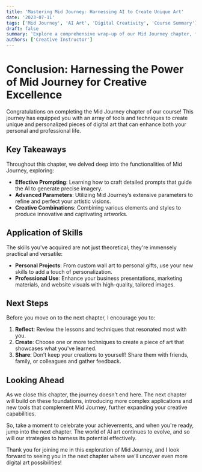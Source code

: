 ```yaml
---
title: 'Mastering Mid Journey: Harnessing AI to Create Unique Art'
date: '2023-07-11'
tags: ['Mid Journey', 'AI Art', 'Digital Creativity', 'Course Summary']
draft: false
summary: 'Explore a comprehensive wrap-up of our Mid Journey chapter, filled with insights on creating personalized digital artwork using advanced AI techniques.'
authors: ['Creative Instructor']
---
```


# Conclusion: Harnessing the Power of Mid Journey for Creative Excellence

Congratulations on completing the Mid Journey chapter of our course! This journey has equipped you with an array of tools and techniques to create unique and personalized pieces of digital art that can enhance both your personal and professional life.

## Key Takeaways

Throughout this chapter, we delved deep into the functionalities of Mid Journey, exploring:

- **Effective Prompting**: Learning how to craft detailed prompts that guide the AI to generate precise imagery.
- **Advanced Parameters**: Utilizing Mid Journey’s extensive parameters to refine and perfect your artistic visions.
- **Creative Combinations**: Combining various elements and styles to produce innovative and captivating artworks.

## Application of Skills

The skills you've acquired are not just theoretical; they're immensely practical and versatile:

- **Personal Projects**: From custom wall art to personal gifts, use your new skills to add a touch of personalization.
- **Professional Use**: Enhance your business presentations, marketing materials, and website visuals with high-quality, tailored images.

## Next Steps

Before you move on to the next chapter, I encourage you to:

1. **Reflect**: Review the lessons and techniques that resonated most with you.
2. **Create**: Choose one or more techniques to create a piece of art that showcases what you've learned.
3. **Share**: Don’t keep your creations to yourself! Share them with friends, family, or colleagues and gather feedback.

## Looking Ahead

As we close this chapter, the journey doesn’t end here. The next chapter will build on these foundations, introducing more complex applications and new tools that complement Mid Journey, further expanding your creative capabilities.

So, take a moment to celebrate your achievements, and when you're ready, jump into the next chapter. The world of AI art continues to evolve, and so will our strategies to harness its potential effectively.

Thank you for joining me in this exploration of Mid Journey, and I look forward to seeing you in the next chapter where we'll uncover even more digital art possibilities!
